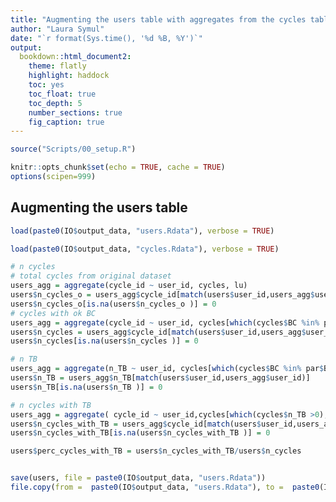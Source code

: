 ```yaml
---
title: "Augmenting the users table with aggregates from the cycles table"
author: "Laura Symul"
date: "`r format(Sys.time(), '%d %B, %Y')`"
output: 
  bookdown::html_document2: 
    theme: flatly
    highlight: haddock
    toc: yes
    toc_float: true
    toc_depth: 5
    number_sections: true
    fig_caption: true
---
```




```r
source("Scripts/00_setup.R")
```


```r
knitr::opts_chunk$set(echo = TRUE, cache = TRUE)
options(scipen=999)
```


## Augmenting the users table



```r
load(paste0(IO$output_data, "users.Rdata"), verbose = TRUE)
```



```r
load(paste0(IO$output_data, "cycles.Rdata"), verbose = TRUE)
```


```r

# n cycles
# total cycles from original dataset
users_agg = aggregate(cycle_id ~ user_id, cycles, lu)
users$n_cycles_o = users_agg$cycle_id[match(users$user_id,users_agg$user_id)]
users$n_cycles_o[is.na(users$n_cycles_o )] = 0
# cycles with ok BC
users_agg = aggregate(cycle_id ~ user_id, cycles[which(cycles$BC %in% par$BC_dict$name),], lu)
users$n_cycles = users_agg$cycle_id[match(users$user_id,users_agg$user_id)]
users$n_cycles[is.na(users$n_cycles )] = 0

# n TB
users_agg = aggregate(n_TB ~ user_id, cycles[which(cycles$BC %in% par$BC_dict$name),], sum)
users$n_TB = users_agg$n_TB[match(users$user_id,users_agg$user_id)]
users$n_TB[is.na(users$n_TB )] = 0

# n cycles with TB
users_agg = aggregate( cycle_id ~ user_id,cycles[which(cycles$n_TB >0),], lu)
users$n_cycles_with_TB = users_agg$cycle_id[match(users$user_id,users_agg$user_id)]
users$n_cycles_with_TB[is.na(users$n_cycles_with_TB )] = 0

users$perc_cycles_with_TB = users$n_cycles_with_TB/users$n_cycles


save(users, file = paste0(IO$output_data, "users.Rdata"))
file.copy(from =  paste0(IO$output_data, "users.Rdata"), to =  paste0(IO$tmp_data, "users_with_agg.Rdata"), overwrite = TRUE)

```



